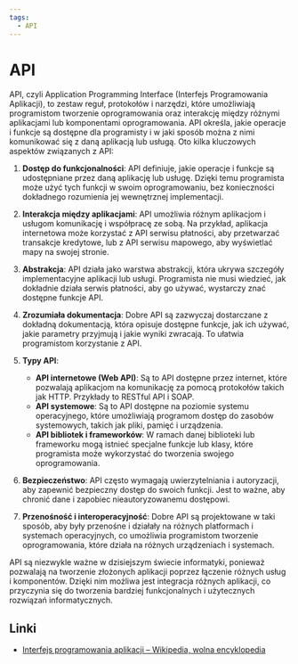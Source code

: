 ```yaml
---
tags:
  - API
---
```


# API

API, czyli Application Programming Interface (Interfejs Programowania Aplikacji), to zestaw reguł, protokołów i narzędzi, które umożliwiają programistom tworzenie oprogramowania oraz interakcję między różnymi aplikacjami lub komponentami oprogramowania. API określa, jakie operacje i funkcje są dostępne dla programisty i w jaki sposób można z nimi komunikować się z daną aplikacją lub usługą. Oto kilka kluczowych aspektów związanych z API:

1. **Dostęp do funkcjonalności**: API definiuje, jakie operacje i funkcje są udostępniane przez daną aplikację lub usługę. Dzięki temu programista może użyć tych funkcji w swoim oprogramowaniu, bez konieczności dokładnego rozumienia jej wewnętrznej implementacji.

2. **Interakcja między aplikacjami**: API umożliwia różnym aplikacjom i usługom komunikację i współpracę ze sobą. Na przykład, aplikacja internetowa może korzystać z API serwisu płatności, aby przetwarzać transakcje kredytowe, lub z API serwisu mapowego, aby wyświetlać mapy na swojej stronie.

3. **Abstrakcja**: API działa jako warstwa abstrakcji, która ukrywa szczegóły implementacyjne aplikacji lub usługi. Programista nie musi wiedzieć, jak dokładnie działa serwis płatności, aby go używać, wystarczy znać dostępne funkcje API.

4. **Zrozumiała dokumentacja**: Dobre API są zazwyczaj dostarczane z dokładną dokumentacją, która opisuje dostępne funkcje, jak ich używać, jakie parametry przyjmują i jakie wyniki zwracają. To ułatwia programistom korzystanie z API.

5. **Typy API**:

   - **API internetowe (Web API)**: Są to API dostępne przez internet, które pozwalają aplikacjom na komunikację za pomocą protokołów takich jak HTTP. Przykłady to RESTful API i SOAP.
   - **API systemowe**: Są to API dostępne na poziomie systemu operacyjnego, które umożliwiają programom dostęp do zasobów systemowych, takich jak pliki, pamięć i urządzenia.
   - **API bibliotek i frameworków**: W ramach danej biblioteki lub frameworku mogą istnieć specjalne funkcje lub klasy, które programista może wykorzystać do tworzenia swojego oprogramowania.

6. **Bezpieczeństwo**: API często wymagają uwierzytelniania i autoryzacji, aby zapewnić bezpieczny dostęp do swoich funkcji. Jest to ważne, aby chronić dane i zapobiec nieautoryzowanemu dostępowi.

7. **Przenośność i interoperacyjność**: Dobre API są projektowane w taki sposób, aby były przenośne i działały na różnych platformach i systemach operacyjnych, co umożliwia programistom tworzenie oprogramowania, które działa na różnych urządzeniach i systemach.

API są niezwykle ważne w dzisiejszym świecie informatyki, ponieważ pozwalają na tworzenie złożonych aplikacji poprzez łączenie różnych usług i komponentów. Dzięki nim możliwa jest integracja różnych aplikacji, co przyczynia się do tworzenia bardziej funkcjonalnych i użytecznych rozwiązań informatycznych.

## Linki

- [Interfejs programowania aplikacji – Wikipedia, wolna encyklopedia](https://pl.wikipedia.org/wiki/Interfejs_programowania_aplikacji)
